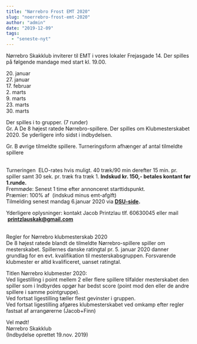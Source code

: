 ```yaml
---
title: "Nørrebro Frost EMT 2020"
slug: "noerrebro-frost-emt-2020"
author: "admin"
date: "2019-12-09"
tags: 
  - "seneste-nyt"
---
```


Nørrebro Skakklub inviterer til EMT i vores lokaler Frejasgade 14. 
Der spilles på følgende mandage med start kl. 19.00.

20\. januar  
27\. januar  
17\. februar  
2\. marts  
9\. marts  
23\. marts  
30\. marts  
  
Der spilles i to grupper. (7 runder)   
Gr. A De 8 højest ratede Nørrebro-spillere. Der spilles om Klubmesterskabet 2020. Se yderligere info sidst i indbydelsen.  
  
Gr. B øvrige tilmeldte spillere. Turneringsform afhænger af antal tilmeldte spillere

    
Turneringen  ELO-rates hvis muligt. 40 træk/90 min derefter 15 min. pr. spiller samt 30 sek. pr. træk fra træk 1. 
**Indskud kr. 150,- betales kontant før 1.runde.**  
Fremmøde: Senest 1 time efter annonceret starttidspunkt.  
Præmier: 100% af  (indskud minus emt-afgift)  
Tilmelding senest mandag 6.januar 2020 via **[DSU-side](https://turnering.skak.dk/TournamentActive/Details?tourId=26199).**  
  
Yderligere oplysninger: kontakt Jacob Printzlau tlf. 60630045 eller mail  [**printzlauskak@gmail.com**](mailto:printzlauskak@gmail.com)  
 

Regler for Nørrebro klubmesterskab 2020  
De 8 højest ratede blandt de tilmeldte Nørrebro-spillere spiller om mesterskabet. Spillernes danske ratingtal pr. 5. januar 2020 danner grundlag for en evt. kvalifikation til mesterskabsgruppen. Forsvarende klubmester er altid kvalificeret, uanset ratingtal.

Titlen Nørrebro klubmester 2020:  
Ved ligestilling i point mellem 2 eller flere spillere tilfalder mesterskabet den spiller som i Indbyrdes opgør har bedst score (point mod den eller de andre spillere i samme pointgruppe).  
Ved fortsat ligestilling tæller flest gevinster i gruppen.  
Ved fortsat ligestilling afgøres klubmesterskabet ved omkamp efter regler fastsat af arrangørerne (Jacob+Finn)

Vel mødt!  
Nørrebro Skakklub  
(Indbydelse oprettet 19.nov. 2019)
